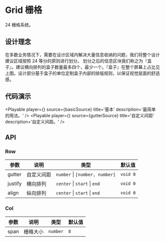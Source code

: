 
# Grid 栅格

24 栅格系统。

## 设计理念

在多数业务情况下，需要在设计区域内解决大量信息收纳的问题，我们将整个设计建议区域按照 24 等分的原则进行划分。
划分之后的信息区块我们称之为『盒子』。建议横向排列的盒子数量最多四个，最少一个。『盒子』在整个屏幕上占比见上图。设计部分基于盒子的单位定制盒子内部的排版规则，以保证视觉层面的舒适感。

## 代码演示

<Playable player={<Basic />} source={basicSource} title='基本' description='最简单的用法。' />
<Playable player={<Gutter />} source={gutterSource} title='自定义间距' description='自定义间距。' />

## API

### Row

| 参数    | 说明       | 类型                           | 默认值   |
| ------- | ---------- | ------------------------------ | -------- |
| gutter  | 自定义间距 | `number` \| `[number, number]` | `void 0` |
| justify | 横向排列   | `center` \| `start` \| `end`   | `void 0` |
| align   | 纵向排列   | `center` \| `start` \| `end`   | `void 0` |

### Col

| 参数 | 说明     | 类型     | 默认值 |
| ---- | -------- | -------- | ------ |
| span | 栅格大小 | `number` | `8`    |

